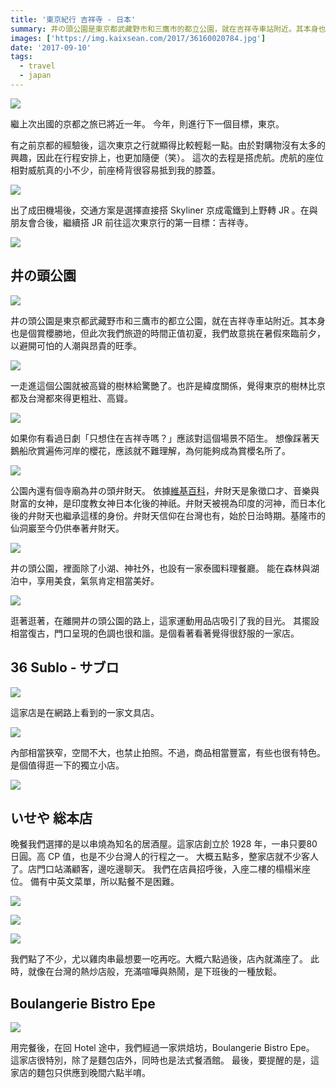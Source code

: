 ```yaml
---
title: '東京紀行 吉祥寺 - 日本'
summary: 井の頭公園是東京都武藏野市和三鷹市的都立公園，就在吉祥寺車站附近。其本身也是個賞櫻勝地，但此次我們旅遊的時間正值初夏，我們故意挑在暑假來臨前夕，以避開可怕的人潮與昂貴的旺季。
images: ['https://img.kaixsean.com/2017/36160020784.jpg']
date: '2017-09-10'
tags:
  - travel
  - japan
---
```


![](https://img.kaixsean.com/2017/36160020784.jpg)

繼上次出國的京都之旅已將近一年。 今年，則進行下一個目標，東京。

有之前京都的經驗後，這次東京之行就顯得比較輕鬆一點。由於對購物沒有太多的興趣，因此在行程安排上，也更加隨便（笑）。 這次的去程是搭虎航。虎航的座位相對威航真的小不少，前座椅背很容易抵到我的膝蓋。

![](https://img.kaixsean.com/2017/36995683915.jpg)

出了成田機場後，交通方案是選擇直接搭 Skyliner 京成電鐵到上野轉 JR 。在與朋友會合後，繼續搭 JR 前往這次東京行的第一目標：吉祥寺。

![](https://img.kaixsean.com/2017/36187106743.jpg)

## 井の頭公園

![](https://img.kaixsean.com/2017/36855341241.jpg)

井の頭公園是東京都武藏野市和三鷹市的都立公園，就在吉祥寺車站附近。其本身也是個賞櫻勝地，但此次我們旅遊的時間正值初夏，我們故意挑在暑假來臨前夕，以避開可怕的人潮與昂貴的旺季。

![](https://img.kaixsean.com/2017/36187106263.jpg)

一走進這個公園就被高聳的樹林給驚艷了。也許是緯度關係，覺得東京的樹林比京都及台灣都來得更粗壯、高聳。

![](https://img.kaixsean.com/2017/36159950224.jpg)

如果你有看過日劇「只想住在吉祥寺嗎？」應該對這個場景不陌生。 想像踩著天鵝船欣賞遍佈河岸的櫻花，應該就不難理解，為何能夠成為賞櫻名所了。

![](https://img.kaixsean.com/2017/36187103273.jpg)

公園內還有個寺廟為井の頭弁財天。 依據[維基百科](https://zh.wikipedia.org/wiki/辯才天)，弁財天是象徵口才、音樂與財富的女神，是印度教女神日本化後的神祇。弁財天被視為印度的河神，而日本化後的弁財天也繼承這樣的身份。弁財天信仰在台灣也有，始於日治時期。基隆市的仙洞巖至今仍供奉著弁財天。

![](https://img.kaixsean.com/2017/36598593300.jpg)

井の頭公園，裡面除了小湖、神社外，也設有一家泰國料理餐廳。 能在森林與湖泊中，享用美食，氣氛肯定相當美好。

![](https://img.kaixsean.com/2017/36598592040.jpg)

逛著逛著，在離開井の頭公園的路上，這家運動用品店吸引了我的目光。 其擺設相當復古，門口呈現的色調也很和諧。是個看著看著覺得很舒服的一家店。

## 36 Sublo - サブロ

![](https://img.kaixsean.com/2017/36598732260.jpg)

這家店是在網路上看到的一家文具店。

![](https://img.kaixsean.com/2017/36598732950.jpg)

內部相當狹窄，空間不大，也禁止拍照。不過，商品相當豐富，有些也很有特色。 是個值得逛一下的獨立小店。

![](https://img.kaixsean.com/2017/36598590850.jpg)

## いせや 総本店

晚餐我們選擇的是以串燒為知名的居酒屋。這家店創立於 1928 年，一串只要80日圓。高 CP 值，也是不少台灣人的行程之一。 大概五點多，整家店就不少客人了。店門口站滿顧客，邊吃邊聊天。 我們在店員招呼後，入座二樓的榻榻米座位。 備有中英文菜單，所以點餐不是困難。

![](https://img.kaixsean.com/2017/36855330991.jpg)

![](https://img.kaixsean.com/2017/36598589100.jpg)

![](https://img.kaixsean.com/2017/36598588830.jpg)

我們點了不少，尤以雞肉串最想要一吃再吃。大概六點過後，店內就滿座了。 此時，就像在台灣的熱炒店般，充滿喧嘩與熱鬧，是下班後的一種放鬆。

## Boulangerie Bistro Epe

![](https://img.kaixsean.com/2017/36598587950.jpg)

用完餐後，在回 Hotel 途中，我們經過一家烘焙坊，Boulangerie Bistro Epe。 這家店很特別，除了是麵包店外，同時也是法式餐酒館。 最後，要提醒的是，這家店的麵包只供應到晚間六點半唷。
